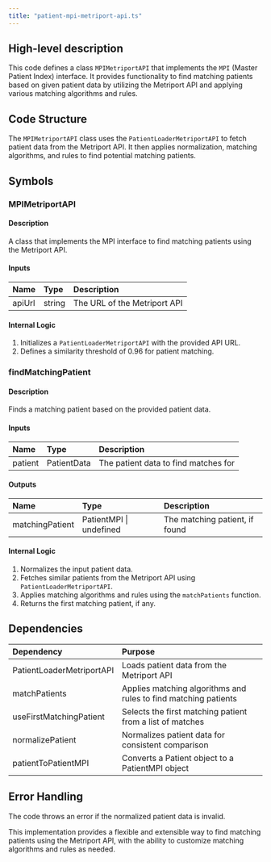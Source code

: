 ```yaml
---
title: "patient-mpi-metriport-api.ts"
---
```


## High-level description
This code defines a class `MPIMetriportAPI` that implements the `MPI` (Master Patient Index) interface. It provides functionality to find matching patients based on given patient data by utilizing the Metriport API and applying various matching algorithms and rules.

## Code Structure
The `MPIMetriportAPI` class uses the `PatientLoaderMetriportAPI` to fetch patient data from the Metriport API. It then applies normalization, matching algorithms, and rules to find potential matching patients.

## Symbols

### MPIMetriportAPI
#### Description
A class that implements the MPI interface to find matching patients using the Metriport API.

#### Inputs
| Name | Type | Description |
|:-----|:-----|:------------|
| apiUrl | string | The URL of the Metriport API |

#### Internal Logic
1. Initializes a `PatientLoaderMetriportAPI` with the provided API URL.
2. Defines a similarity threshold of 0.96 for patient matching.

### findMatchingPatient
#### Description
Finds a matching patient based on the provided patient data.

#### Inputs
| Name | Type | Description |
|:-----|:-----|:------------|
| patient | PatientData | The patient data to find matches for |

#### Outputs
| Name | Type | Description |
|:-----|:-----|:------------|
| matchingPatient | PatientMPI \| undefined | The matching patient, if found |

#### Internal Logic
1. Normalizes the input patient data.
2. Fetches similar patients from the Metriport API using `PatientLoaderMetriportAPI`.
3. Applies matching algorithms and rules using the `matchPatients` function.
4. Returns the first matching patient, if any.

## Dependencies
| Dependency | Purpose |
|:-----------|:--------|
| PatientLoaderMetriportAPI | Loads patient data from the Metriport API |
| matchPatients | Applies matching algorithms and rules to find matching patients |
| useFirstMatchingPatient | Selects the first matching patient from a list of matches |
| normalizePatient | Normalizes patient data for consistent comparison |
| patientToPatientMPI | Converts a Patient object to a PatientMPI object |

## Error Handling
The code throws an error if the normalized patient data is invalid.

This implementation provides a flexible and extensible way to find matching patients using the Metriport API, with the ability to customize matching algorithms and rules as needed.